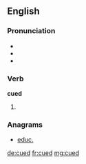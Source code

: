 ==English==

===Pronunciation===
* {{rhymes|uːd}}
* {{IPA|/kjuːd/}}
* {{homophones|queued}}

===Verb===
'''cued'''

# {{past of|cue}}

===Anagrams===
* [[educ.#English|educ.]]

[[de:cued]]
[[fr:cued]]
[[mg:cued]]
